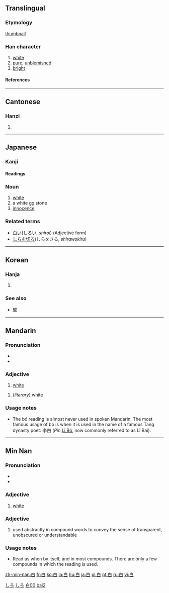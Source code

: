 {{see|自百}}
==Translingual==
{{Han stroke|[[Image:白-bw.png|240px]]}}
===Etymology===
[[thumbnail]]
===Han character===
{{Han char|rn=106|rad=白|as=00|sn=5|four=2600<sub>0</sub>|canj=竹日 (HA)}}
# [[white]]
# [[pure]], [[unblemished]]
# [[bright]]
====References====
{{Han ref|kx=0785.010|dkj=22678|dj=1196.010|hdz=42642.010|uh=767D|ud=30333|bh=A5D5|bd=42453}}
----

==Cantonese==
===Hanzi===
{{yue-hanzi|jyut=|y=[[baak6]]}}
# {{defn|Cantonese}}
----
== Japanese ==
[[Category:1000 Japanese basic words|しろ]]
===Kanji===
[[Category:ja:Colors|しろ]]
{{ja-kanji|grade=1|rs=白00}}
====Readings====
{{ja-readings|on=[[はく]] (haku), [[びゃく]] (byaku)|kun=[[しろ]] (shiro), [[しろい]] (shiroi), [[もうす]] (mousu)}}

=== Noun ===
{{ja-noun|k|hira=しろ|rom=shiro}}
# [[white]]
# a white [[go]] stone
# [[innocence]]

=== Related terms ===
*[[白い]](しろい, ''shiroi'') (Adjective form)
*[[しらを切る]](しらをきる, ''shirawokiru'')
----
==Korean==
===Hanja===
{{ko-hanja|hangeul=[[백]], [[배]]|eumhun=흰|rv=baek, bae|mr=paek, pae|y=payk, pay}}
# {{defn|Korean}}

===See also===
*[[擘]]

----

==Mandarin==
===Pronunciation===
*{{IPA|[ pai˧˥ ]}}
*{{IPA|[ pɔ˧˥ ]}}

===Adjective===
{{cmn-adj|ts|pin=bái|pint=bai2|rs=白00}}

# [[white]]

{{cmn-adj|ts|pin=bó|pint=bo2|rs=白00}}

# (''literary'') white

===Usage notes===
*The bó reading is almost never used in spoken Mandarin.  The most famous usage of bó is when it is used in the name of a famous Tang dynasty poet: 李白 (''Pin'' [[w:Li Bo|Lǐ Bó]], now commonly referred to as Lǐ Bái).

[[Category:zh-tw:Beginning Mandarin|白00{{PAGENAME}}]]
[[Category:zh-cn:Beginning Mandarin|bai2]]

----

==Min Nan==
===Pronunciation===
*{{IPA|[ peʔ˥˥ ]}}
*{{IPA|[ pek˥˥ ]}}

===Adjective===
{{nan-adj|ts|poj=pe̍h|pojt=peh8|rs=白00}}

# [[white]]

===Adjective===
{{nan-adj|ts|poj=pe̍k|pojt=pek8|rs=白00}}

# used abstractly in compound words to convey the sense of transparent, unobscured or understandable

===Usage notes===
*Read as {{unicode|pe̍h}} when by itself, and in most compounds.  There are only a few compounds in which the {{unicode|pe̍k}} reading is used.


[[zh-min-nan:白]]
[[fr:白]]
[[ko:白]]
[[la:白]]
[[hu:白]]
[[ja:白]]
[[pl:白]]
[[pt:白]]
[[ru:白]]
[[vi:白]]